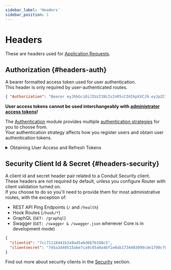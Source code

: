 ```yaml
---
sidebar_label: 'Headers'
sidebar_position: 1
---
```


# Headers


These are headers used for [Application Requests](./router.mdx#request-types-app).<br />

## Authorization {#headers-auth}

A bearer formatted access token used for user authentication.<br />
This header is only required by user-authenticated routes.

``` json title="Example"
{ "Authorization": "Bearer eyJhbGciOiJIUzI1NiIsInR5cCI6IkpXVCJ9.eyJpZCI6IjYyNDE5ODM0ZmMwZGFiMGVhZjA1ZjVjZSIsImlhdCI6MTY0ODQ2NjA3OSwiZXhwIjoxNzM0ODY2MDc5fQ.mDlETjM2y0hahbhJy_cKRmNM5X4wFigqoWw9j7QzO6E" }
```

[//]: # (TODO: Fix this docusaurus indexing mess where browser url determines level of path, hitting same link from /some/doc/page and /some/doc/page/ produces different results)
**User access tokens cannot be used interchangeably with [administrator access tokens](../../administration/#headers-auth)!**

The [Authentication](../authentication) module provides multiple [authentication strategies](../authentication/Login-Methods/strategies) for you to choose from.<br />
Your authentication strategy affects how you register users and obtain user authentication tokens.

<!-- TODO: Elaborate on Access/Refresh tokens, expiry, security client coupleing etc ??? -->

<details>
  <summary>Obtaining User Access and Refresh Tokens</summary>

  Out of the box, Conduit's Authentication module utilizes <a href="../authentication/strategies/strategies#local">Local Authentication</a> in order to provide you with a simple,
  yet extendable, strategy that's capable of functioning without further configuration.

  <a href="../authentication/tutorials/local">Read up on how to make use of the Local Authentication strategy in order to create your users and generate authentication tokens.</a>

</details>

## Security Client Id & Secret {#headers-security}

A client id and secret header pair related to a Conduit Security client.<br />
These headers are not required by default, unless you configure Router with client validation turned on.<br />
If you choose to do so you'll need to provide them for most administrative routes, with the exception of:

- REST API Ping Endpoints (`/` and `/health`)
- Hook Routes (`/hook/*`)
- GraphQL (`GET: /graphql`)
- Swagger (`GET: /swagger & /swagger.json` whenever Core is in development mode)

``` json title="Example"
{
  "clientid": "7cc71118441b3a9a45a6d667b198c5",
  "clientsecret": "745a3d40515abe7ca9cd5a0a4bf1e0ab1734403099cde1790cf8776cd8d50b654a5c419ad7b6fa380cc6b3f945a426465c80a2673667e669922f4fbf88489a99"
}
```

Find out more about security clients in the [Security](./security) section.
